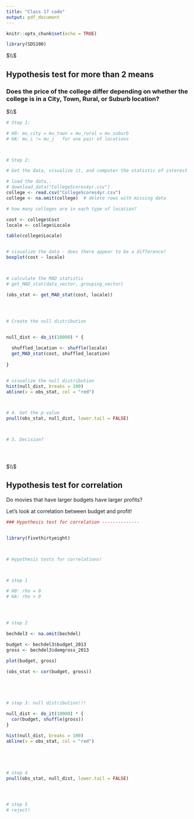 ---
title: "Class 17 code"
output: pdf_document
---

```{r setup, include=FALSE}
knitr::opts_chunk$set(echo = TRUE)
```




```{r}

library(SDS100)


```






$\\$









##  Hypothesis test for more than 2 means


### Does the price of the college differ depending on whether the college is in a City, Town, Rural, or Suburb location? 






$\\$






```{r}


# Step 1: 

# H0: mu_city = mu_town = mu_rural = mu_suburb
# HA: mu_i != mu_j   for one pair of locations



# Step 2: 

# Get the data, visualize it, and computer the statistic of interest

# load the data..
# download_data("CollegeScores4yr.csv")
college <- read.csv("CollegeScores4yr.csv")
college <- na.omit(college)  # delete rows with missing data

# how many colleges are in each type of location? 

cost <- college$Cost
locale <- college$Locale

table(college$Locale)


# visualize the data - does there appear to be a difference? 
boxplot(cost ~ locale)



# calculate the MAD statistic
# get_MAD_stat(data_vector, grouping_vector)

(obs_stat <- get_MAD_stat(cost, locale))




# Create the null distribution


null_dist <- do_it(10000) * {
  
  shuffled_location <- shuffle(locale)
  get_MAD_stat(cost, shuffled_location)
  
}


# visualize the null distribution 
hist(null_dist, breaks = 100)
abline(v = obs_stat, col = "red")



# 4. Get the p-value
pnull(obs_stat, null_dist, lower.tail = FALSE)



# 5. Decision? 





```





$\\$





##  Hypothesis test for correlation


Do movies that have larger budgets have larger profits? 

Let's look at correlation between budget and profit!




```{r}


### Hypothesis test for correlation --------------


library(fivethirtyeight)



# Hypothesis tests for correlations!



# step 1

# H0: rho = 0    
# HA: rho > 0




# step 2

bechdel3 <- na.omit(bechdel)

budget <- bechdel3$budget_2013
gross <- bechdel3$domgross_2013

plot(budget, gross)

(obs_stat <- cor(budget, gross))





# step 3: null distribution!!!

null_dist <- do_it(10000) * {
  cor(budget, shuffle(gross))
}

hist(null_dist, breaks = 100)
abline(v = obs_stat, col = "red")





# step 4
pnull(obs_stat, null_dist, lower.tail = FALSE)




# step 5
# reject!



```











